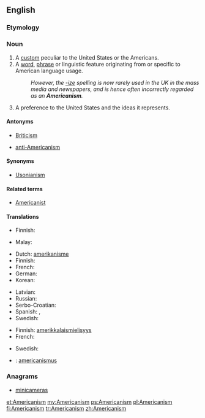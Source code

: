 ==English==
{{wikipedia}}

===Etymology===
{{suffix|American|ism}}

===Noun===
{{en-noun|~}}

# A [[custom]] peculiar to the United States or the Americans.
# A [[word]], [[phrase]] or linguistic feature originating from or specific to American language usage.
#: ''However, the [[-ize]] spelling is now rarely used in the UK in the mass media and newspapers, and is hence often incorrectly regarded as an '''Americanism'''.''
# A preference to the United States and the ideas it represents.

====Antonyms====
* {{sense|word specific to American usage}} [[Briticism]]
* {{sense|preference for the U.S.}} [[anti-Americanism]]

====Synonyms====
* [[Usonianism]]

====Related terms====
* [[Americanist]]

====Translations====
{{trans-top|custom}}
* Finnish: {{t+|fi|amerikanismi}}
{{trans-mid}}
* Malay: {{t-|ms|amerikanisme}}
{{trans-bottom}}

{{trans-top|linguistic feature}}
* Dutch: [[amerikanisme]] {{n}}
* Finnish: {{t+|fi|amerikanismi}}
* French: {{t+|fr|américanisme}}
* German: {{t-|de|Amerikanismus|m}}
* Korean: {{t+|ko|미어|tr=mieo}}
{{trans-mid}}
* Latvian: {{t-|lv|amerikānisms}}
* Russian: {{t+|ru|американизм|m|tr=amerikanízm}}
* Serbo-Croatian: {{t-|sh|amerikanizam|m}}
* Spanish: {{t-|es|americanismo|m}}, {{t|es|angloamericanismo|m}}
* Swedish: {{t+|sv|amerikanism|c}}
{{trans-bottom}}

{{trans-top|preference}}
* Finnish: [[amerikkalaismielisyys]]
* French: {{t+|fr|américanisme}}
{{trans-mid}}
* Swedish: {{t+|sv|amerikanism|c}}
{{trans-bottom}}

{{checktrans-top}}
* {{ttbc|la}}: [[americanismus]]
{{trans-bottom}}

===Anagrams===
* [[minicameras#English|minicameras]]

[[et:Americanism]]
[[my:Americanism]]
[[ps:Americanism]]
[[pl:Americanism]]
[[fi:Americanism]]
[[tr:Americanism]]
[[zh:Americanism]]
